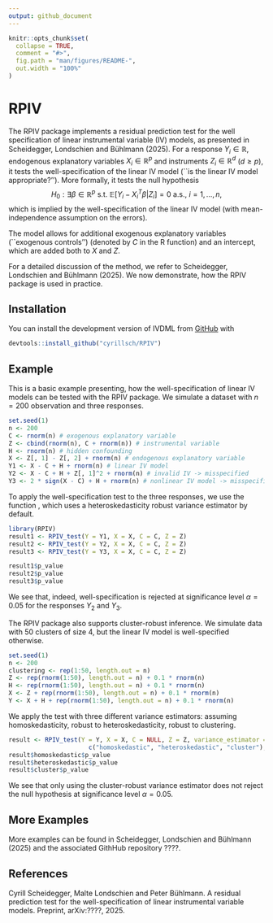 ```yaml
---
output: github_document
---
```


<!-- README.md is generated from README.Rmd. Please edit that file -->

```r
knitr::opts_chunk$set(
  collapse = TRUE,
  comment = "#>",
  fig.path = "man/figures/README-",
  out.width = "100%"
)
```

# RPIV

<!-- badges: start -->
<!-- badges: end -->

The RPIV package implements a residual prediction test for the well specification of linear instrumental variable (IV) models, as presented in Scheidegger, Londschien and Bühlmann (2025). For a response $Y_i\in \mathbb R$, endogenous explanatory variables $X_i\in \mathbb R^p$ and instruments $Z_i\in \mathbb R^d$ ($d\geq p$), it tests the well-specification of the linear IV model (``is the linear IV model appropriate?''). More formally, it tests the null hypothesis
$$H_0: \exists \beta\in \mathbb R^p\text{ s.t. } \mathbb E[Y_i - X_i^T\beta|Z_i] = 0 \text{ a.s., } i =1,\ldots, n,$$
which is implied by the well-specification of the linear IV model (with mean-independence assumption on the errors).

The model allows for additional exogenous explanatory variables (``exogenous controls'') (denoted by $C$ in the R function) and an intercept, which are added both to $X$ and $Z$.

For a detailed discussion of the method, we refer to Scheidegger, Londschien and Bühlmann (2025). We now demonstrate, how the RPIV package is used in practice.

## Installation

You can install the development version of IVDML from [GitHub](https://github.com/) with

``` r
devtools::install_github("cyrillsch/RPIV")
```
## Example

This is a basic example presenting, how the well-specification of linear IV models can be tested with the RPIV package. We simulate a dataset with $n = 200$ observation and three responses.

```r
set.seed(1)
n <- 200
C <- rnorm(n) # exogenous explanatory variable
Z <- cbind(rnorm(n), C + rnorm(n)) # instrumental variable
H <- rnorm(n) # hidden confounding
X <- Z[, 1] - Z[, 2] + rnorm(n) # endogenous explanatory variable
Y1 <- X - C + H + rnorm(n) # linear IV model
Y2 <- X - C + H + Z[, 1]^2 + rnorm(n) # invalid IV -> misspecified
Y3 <- 2 * sign(X - C) + H + rnorm(n) # nonlinear IV model -> misspecified
```

To apply the well-specification test to the three responses, we use the function \texttt{RPIV_test()}, which uses a heteroskedasticity robust variance estimator by default.

```r
library(RPIV)
result1 <- RPIV_test(Y = Y1, X = X, C = C, Z = Z)
result2 <- RPIV_test(Y = Y2, X = X, C = C, Z = Z)
result3 <- RPIV_test(Y = Y3, X = X, C = C, Z = Z)

result1$p_value
result2$p_value
result3$p_value
```
We see that, indeed, well-specification is rejected at significance level $\alpha = 0.05$ for the responses $Y_2$ and $Y_3$.

The RPIV package also supports cluster-robust inference. We simulate data with 50 clusters of size 4, but the linear IV model is well-specified otherwise.

```r
set.seed(1)
n <- 200
clustering <- rep(1:50, length.out = n)
Z <- rep(rnorm(1:50), length.out = n) + 0.1 * rnorm(n)
H <- rep(rnorm(1:50), length.out = n) + 0.1 * rnorm(n)
X <- Z + rep(rnorm(1:50), length.out = n) + 0.1 * rnorm(n)
Y <- X + H + rep(rnorm(1:50), length.out = n) + 0.1 * rnorm(n)
```
We apply the test with three different variance estimators: assuming homoskedasticity, robust to heteroskedasticity, robust to clustering.

```r
result <- RPIV_test(Y = Y, X = X, C = NULL, Z = Z, variance_estimator = 
                      c("homoskedastic", "heteroskedastic", "cluster"), clustering = clustering)
result$homoskedastic$p_value
result$heteroskedastic$p_value
result$cluster$p_value
```
We see that only using the cluster-robust variance estimator does not reject the null hypothesis at significance level $\alpha = 0.05$.

## More Examples
More examples can be found in Scheidegger, Londschien and Bühlmann (2025) and the associated GithHub repository ????.


## References
Cyrill Scheidegger, Malte Londschien and Peter Bühlmann. A residual prediction test for the well-specification of linear instrumental variable models. Preprint, arXiv:????, 2025.

